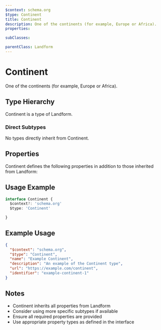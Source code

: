 ```yaml
---
$context: schema.org
$type: Continent
title: Continent
description: One of the continents (for example, Europe or Africa).
properties:

subClasses:

parentClass: Landform
---
```


# Continent

One of the continents (for example, Europe or Africa).

## Type Hierarchy

Continent is a type of Landform.

### Direct Subtypes

No types directly inherit from Continent.

## Properties

Continent defines the following properties in addition to those inherited from Landform:



## Usage Example

```typescript
interface Continent {
  $context?: 'schema.org'
  $type: 'Continent'

}
```

## Example Usage

```json
{
  "$context": "schema.org",
  "$type": "Continent",
  "name": "Example Continent",
  "description": "An example of the Continent type",
  "url": "https://example.com/continent",
  "identifier": "example-continent-1"
}
```

## Notes

- Continent inherits all properties from Landform
- Consider using more specific subtypes if available
- Ensure all required properties are provided
- Use appropriate property types as defined in the interface
